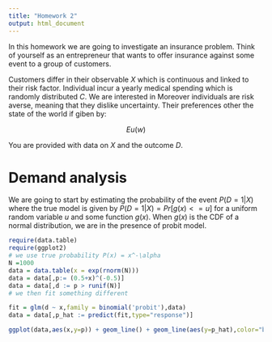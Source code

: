 ```yaml
---
title: "Homework 2"
output: html_document
---
```


In this homework we are going to investigate an insurance problem. Think of yourself as an entrepreneur that wants to offer insurance against some event to a group of customers.

Customers differ in their observable $X$ which is continuous and linked to their risk factor. Individual incur a yearly medical spending which is randomly distributed $C$. We are interested in Moreover individuals are risk averse, meaning that they dislike uncertainty. Their preferences other the state of the world if giben by:

$$ E u(w) $$

You are provided with data on $X$ and the outcome $D$. 

# Demand analysis

We are going to start by estimating the probability of the event $P(D=1|X)$ where the true model is given by $P(D=1|X)=Pr[ g(x)<= u]$ for a uniform random variable $u$ and some function $g(x)$. When $g(x)$ is the CDF of a normal distribution, we are in the presence of probit model.


```r
require(data.table)
require(ggplot2)
# we use true probability P(x) = x^-\alpha
N =1000
data = data.table(x = exp(rnorm(N)))
data = data[,p:= (0.5+x)^(-0.5)]
data = data[,d := p > runif(N)]
# we then fit something different

fit = glm(d ~ x,family = binomial('probit'),data)
data = data[,p_hat := predict(fit,type="response")]

ggplot(data,aes(x,y=p)) + geom_line() + geom_line(aes(y=p_hat),color="blue") + theme_bw()

```

